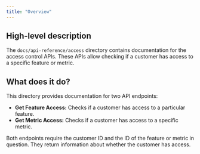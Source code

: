 ```yaml
---
title: "Overview"
---
```


## High-level description
The `docs/api-reference/access` directory contains documentation for the access control APIs. These APIs allow checking if a customer has access to a specific feature or metric.

## What does it do?
This directory provides documentation for two API endpoints:

- **Get Feature Access:** Checks if a customer has access to a particular feature.
- **Get Metric Access:** Checks if a customer has access to a specific metric.

Both endpoints require the customer ID and the ID of the feature or metric in question. They return information about whether the customer has access.
